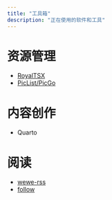 ```yaml
---
title: "工具箱"
description: "正在使用的软件和工具"
---
```


# 资源管理

- [RoyalTSX](../posts/royal-tsx.qmd)
- [PicList/PicGo](../posts/blog-image-hosting-with-cf-r2.qmd)

# 内容创作

- Quarto


# 阅读

- [wewe-rss](../posts/wewerss.qmd)
- [follow](../posts/follow-the-app/follow-the-app.qmd)

